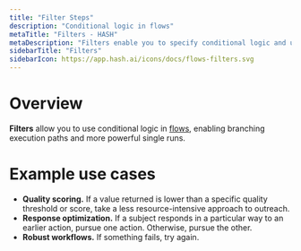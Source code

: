```yaml
---
title: "Filter Steps"
description: "Conditional logic in flows"
metaTitle: "Filters - HASH"
metaDescription: "Filters enable you to specify conditional logic and unlock branching paths in flows"
sidebarTitle: "Filters"
sidebarIcon: https://app.hash.ai/icons/docs/flows-filters.svg
---
```


# Overview

**Filters** allow you to use conditional logic in [flows](/guide/flows), enabling branching execution paths and more powerful single runs.

# Example use cases

- **Quality scoring.** If a value returned is lower than a specific quality threshold or score, take a less resource-intensive approach to outreach.
- **Response optimization.** If a subject responds in a particular way to an earlier action, pursue one action. Otherwise, pursue the other.
- **Robust workflows.** If something fails, try again.